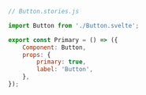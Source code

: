 ```js
// Button.stories.js

import Button from './Button.svelte';

export const Primary = () => ({
    Component: Button,
    props: {
        primary: true,
        label: 'Button',
    },
});
```
